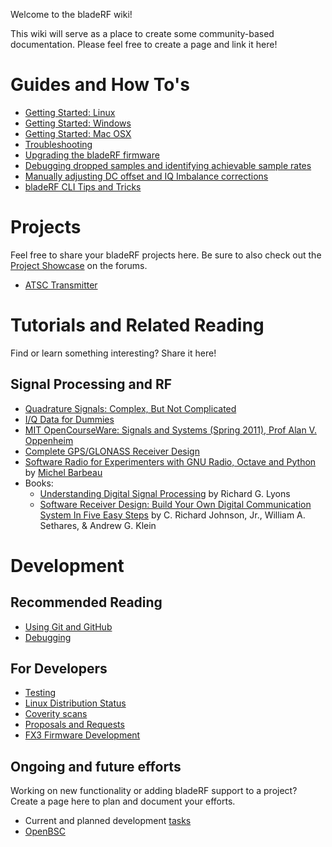 Welcome to the bladeRF wiki!

This wiki will serve as a place to create some community-based documentation. Please feel free to create a page and link it here!

= Guides and How To's =
* [[Getting Started: Linux]]
* [[Getting Started: Windows]]
* [[Getting Started: Mac OSX]]
* [[Troubleshooting]]
* [[Upgrading-bladeRF-firmware|Upgrading the bladeRF firmware]]
* [[Debugging dropped samples and identifying achievable sample rates]]
* [[Manually adjusting DC offset and IQ Imbalance corrections]]
* [[bladeRF CLI Tips and Tricks]]

= Projects =
Feel free to share your bladeRF projects here. Be sure to also check out the  [https://www.nuand.com/forums/viewforum.php?f=8 Project Showcase] on the forums.
* [[ATSC Transmitter]]

= Tutorials and Related Reading =
Find or learn something interesting? Share it here!

== Signal Processing and RF ==
* [http://www.ieee.li/pdf/essay/quadrature_signals.pdf Quadrature Signals: Complex, But Not Complicated]
* [http://whiteboard.ping.se/SDR/IQ I/Q Data for Dummies]
* [http://ocw.mit.edu/resources/res-6-007-signals-and-systems-spring-2011/ MIT OpenCourseWare: Signals and Systems (Spring 2011), Prof Alan V. Oppenheim]
* [http://lea.hamradio.si/~s53mv/navsats/theory.html Complete GPS/GLONASS Receiver Design]
* [http://people.scs.carleton.ca/~barbeau/SDRBook/ Software Radio for Experimenters with GNU Radio, Octave and Python] by [http://people.scs.carleton.ca/~barbeau/ Michel Barbeau]
* Books:
** [http://www.amazon.com/Understanding-Digital-Signal-Processing-Edition/dp/0137027419/ Understanding Digital Signal Processing] by Richard G. Lyons
** [http://www.amazon.com/SOFTWARE-RECEIVER-DESIGN-COMMUNICATIONS-Hardcover/dp/B00IJ7FX44/ Software Receiver Design: Build Your Own Digital Communication System In Five Easy Steps] by C. Richard Johnson, Jr., William A. Sethares, & Andrew G. Klein

= Development =
== Recommended Reading ==
* [[git-essentials|Using Git and GitHub]]
* [[Debugging]]

== For Developers ==
* [[Release-testing|Testing]]
* [[Linux Distribution Status]]
* [[Using-Coverity-Scan|Coverity scans]]
* [[Proposals and Requests]]
* [[FX3-Firmware|FX3 Firmware Development]]

== Ongoing and future efforts ==
Working on new functionality or adding bladeRF support to a project? Create a page here to plan and document your efforts.

* Current and planned development [[tasks]]
* [[OpenBSC]]
